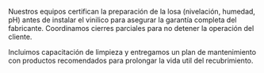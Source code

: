 ﻿---
slug: pisos-vinilico
familia: pisos
nombre: Pisos vinilicos
resumen: Revestimientos vinilicos heterogeneos y LVT para areas de alto transito con instalación rapida y mantenimiento sencillo.
beneficios:
  - Capa de uso resistente a abrasion y rayado para transito intenso.
  - Instalación seca con adhesivos de bajo VOC y control de humedad.
  - Amplia paleta de disenos madera, piedra y colores solidos.
especificaciones:
  - key: Espesor total
    value: 2.0 - 5.0 mm segun gama.
  - key: Capa de desgaste
    value: 0.5 - 1.0 mm con tratamiento PUR antibacteriano.
  - key: Clasificación al fuego
    value: ASTM E84 Clase A / EN 13501 Bfl-s1.
  - key: Formatos disponibles
    value: Rollos 2 m, losetas 610 x 610 mm, tablones 180 x 1220 mm.
  - key: Garantía
    value: Hasta 10 años en uso comercial intensivo.
aplicaciones:
  - Oficinas y call centers
  - Retail y tiendas por departamento
  - Clinicas, farmacias y laboratorios
  - Educación y bibliotecas
  - Aeropuertos y terminales
  - Residencial multifamiliar premium
descargas:
  - label: Ficha técnica vinilico 2025
    href: /descargas/CATALOGO-SG-2025.pdf
usos:
  - interior
sectores:
  - oficinas
  - retail
  - salud
  - educación
  - aeropuertos-transporte
desempenos:
  - transito-alto
  - impermeable
  - acústica
presupuesto: medio
imagenes:
  - src: /images/subfamilias/pisos-vinilico-1.jpg
    alt: Piso vinilico en area colaborativa corporativa
---

Nuestros equipos certifican la preparación de la losa (nivelación, humedad, pH) antes de instalar el vinilico para asegurar la garantía completa del fabricante. Coordinamos cierres parciales para no detener la operación del cliente.

Incluimos capacitación de limpieza y entregamos un plan de mantenimiento con productos recomendados para prolongar la vida util del recubrimiento.

